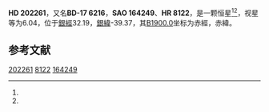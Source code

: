 {{Starbox begin
| name = HD 202261
}}
{{Starbox observe
| epoch = [[J2000.0|J2000.0]]
| constell = {{星座名待查}}<ref name=SIMBAD>{{cite web
 | url=http://simbad.u-strasbg.fr/simbad/sim-id?Ident=HR+8122
 | title =Pulsating variable Star
 | publisher=Centre de Données astronomiques de Strasbourg
 | work=SIMBAD
 | accessdate=2012-07-13}}</ref><ref name=DATA>{{cite web
 | url=http://vizier.u-strasbg.fr/viz-bin/VizieR-5?-out.add=.&-source=5050&-corr=PK=HR&-out.max=9999&HR=8122
 | title=VizieR Detailed Page
 | accessdate=2012-07-13
 | archive-date=2019-02-16
 | archive-url=https://web.archive.org/web/20190216100345/http://vizier.u-strasbg.fr/viz-bin/VizieR-5?-out.add=.&-source=5050&-corr=PK=HR&-out.max=9999&HR=8122
 | dead-url=no
 }}</ref>
| 星官 = 
| ra = {{RA|21|15|6.6}}<ref name=SIMBAD /><ref name=DATA />
| dec = {{DEC|-17|20|42}}<ref name=SIMBAD /><ref name=DATA />
| appmag_v = 6.04<ref name=SIMBAD /><ref name=DATA />
}}
{{Starbox character
| class = G5<ref name=SIMBAD /><ref name=DATA />
| b-v = 0.96<ref name=SIMBAD /><ref name=DATA />
| u-b = 0.68<ref name=SIMBAD /><ref name=DATA />
| r-i = <ref name=SIMBAD /><ref name=DATA />
| variable = 
}}
{{Starbox astrometry
| radial_v = 0.68
| prop_mo_ra = 4
| parallax = 
| p_error = 
}}
{{Starbox catalog
| names =BD-17 6216，[[SAO星表|SAO]] 164249，[[HD星表|HD]] 202261，[[HR星表|HR]] 8122}}
{{Starbox reference |Simbad=HR+8122}}
{{Starbox end}}

'''HD 202261'''，又名'''BD-17 6216'''，'''SAO 164249'''、'''HR 8122'''，是一颗恒星<ref name=SIMBAD /><ref name=DATA />，视星等为6.04，位于[[銀道座標系|銀經]]32.19，[[銀道座標系|銀緯]]-39.37，其[[B1900.0|B1900.0]]坐标为赤經{{RA|21|9|30.9}}，赤緯{{DEC|-17|-39.37|32}}。

== 参考文献 ==
{{reflist}}

{{star-stub}}

[[Category:HD和HDE天體|202261]]
[[Category:HR天體|8122]]
[[Category:SAO天體|164249]]